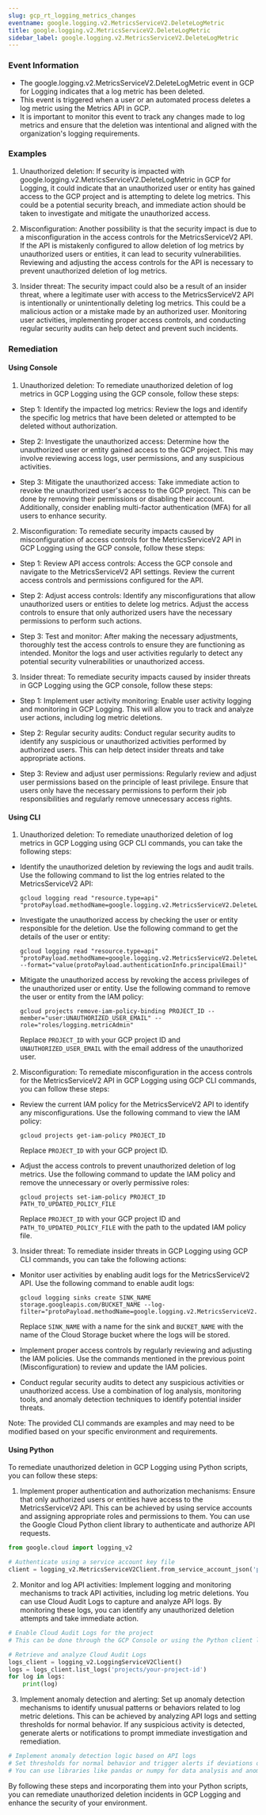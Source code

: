 ```yaml
--- 
slug: gcp_rt_logging_metrics_changes
eventname: google.logging.v2.MetricsServiceV2.DeleteLogMetric
title: google.logging.v2.MetricsServiceV2.DeleteLogMetric
sidebar_label: google.logging.v2.MetricsServiceV2.DeleteLogMetric
---
```

                       
### Event Information

- The google.logging.v2.MetricsServiceV2.DeleteLogMetric event in GCP for Logging indicates that a log metric has been deleted.
- This event is triggered when a user or an automated process deletes a log metric using the Metrics API in GCP.
- It is important to monitor this event to track any changes made to log metrics and ensure that the deletion was intentional and aligned with the organization's logging requirements.


### Examples

1. Unauthorized deletion: If security is impacted with google.logging.v2.MetricsServiceV2.DeleteLogMetric in GCP for Logging, it could indicate that an unauthorized user or entity has gained access to the GCP project and is attempting to delete log metrics. This could be a potential security breach, and immediate action should be taken to investigate and mitigate the unauthorized access.

2. Misconfiguration: Another possibility is that the security impact is due to a misconfiguration in the access controls for the MetricsServiceV2 API. If the API is mistakenly configured to allow deletion of log metrics by unauthorized users or entities, it can lead to security vulnerabilities. Reviewing and adjusting the access controls for the API is necessary to prevent unauthorized deletion of log metrics.

3. Insider threat: The security impact could also be a result of an insider threat, where a legitimate user with access to the MetricsServiceV2 API is intentionally or unintentionally deleting log metrics. This could be a malicious action or a mistake made by an authorized user. Monitoring user activities, implementing proper access controls, and conducting regular security audits can help detect and prevent such incidents.

### Remediation

#### Using Console

1. Unauthorized deletion: To remediate unauthorized deletion of log metrics in GCP Logging using the GCP console, follow these steps:

- Step 1: Identify the impacted log metrics: Review the logs and identify the specific log metrics that have been deleted or attempted to be deleted without authorization.

- Step 2: Investigate the unauthorized access: Determine how the unauthorized user or entity gained access to the GCP project. This may involve reviewing access logs, user permissions, and any suspicious activities.

- Step 3: Mitigate the unauthorized access: Take immediate action to revoke the unauthorized user's access to the GCP project. This can be done by removing their permissions or disabling their account. Additionally, consider enabling multi-factor authentication (MFA) for all users to enhance security.

2. Misconfiguration: To remediate security impacts caused by misconfiguration of access controls for the MetricsServiceV2 API in GCP Logging using the GCP console, follow these steps:

- Step 1: Review API access controls: Access the GCP console and navigate to the MetricsServiceV2 API settings. Review the current access controls and permissions configured for the API.

- Step 2: Adjust access controls: Identify any misconfigurations that allow unauthorized users or entities to delete log metrics. Adjust the access controls to ensure that only authorized users have the necessary permissions to perform such actions.

- Step 3: Test and monitor: After making the necessary adjustments, thoroughly test the access controls to ensure they are functioning as intended. Monitor the logs and user activities regularly to detect any potential security vulnerabilities or unauthorized access.

3. Insider threat: To remediate security impacts caused by insider threats in GCP Logging using the GCP console, follow these steps:

- Step 1: Implement user activity monitoring: Enable user activity logging and monitoring in GCP Logging. This will allow you to track and analyze user actions, including log metric deletions.

- Step 2: Regular security audits: Conduct regular security audits to identify any suspicious or unauthorized activities performed by authorized users. This can help detect insider threats and take appropriate actions.

- Step 3: Review and adjust user permissions: Regularly review and adjust user permissions based on the principle of least privilege. Ensure that users only have the necessary permissions to perform their job responsibilities and regularly remove unnecessary access rights.

#### Using CLI

1. Unauthorized deletion: To remediate unauthorized deletion of log metrics in GCP Logging using GCP CLI commands, you can take the following steps:

- Identify the unauthorized deletion by reviewing the logs and audit trails. Use the following command to list the log entries related to the MetricsServiceV2 API:
  ```
  gcloud logging read "resource.type=api" "protoPayload.methodName=google.logging.v2.MetricsServiceV2.DeleteLogMetric"
  ```

- Investigate the unauthorized access by checking the user or entity responsible for the deletion. Use the following command to get the details of the user or entity:
  ```
  gcloud logging read "resource.type=api" "protoPayload.methodName=google.logging.v2.MetricsServiceV2.DeleteLogMetric" --format="value(protoPayload.authenticationInfo.principalEmail)"
  ```

- Mitigate the unauthorized access by revoking the access privileges of the unauthorized user or entity. Use the following command to remove the user or entity from the IAM policy:
  ```
  gcloud projects remove-iam-policy-binding PROJECT_ID --member="user:UNAUTHORIZED_USER_EMAIL" --role="roles/logging.metricAdmin"
  ```
  Replace `PROJECT_ID` with your GCP project ID and `UNAUTHORIZED_USER_EMAIL` with the email address of the unauthorized user.

2. Misconfiguration: To remediate misconfiguration in the access controls for the MetricsServiceV2 API in GCP Logging using GCP CLI commands, you can follow these steps:

- Review the current IAM policy for the MetricsServiceV2 API to identify any misconfigurations. Use the following command to view the IAM policy:
  ```
  gcloud projects get-iam-policy PROJECT_ID
  ```
  Replace `PROJECT_ID` with your GCP project ID.

- Adjust the access controls to prevent unauthorized deletion of log metrics. Use the following command to update the IAM policy and remove the unnecessary or overly permissive roles:
  ```
  gcloud projects set-iam-policy PROJECT_ID PATH_TO_UPDATED_POLICY_FILE
  ```
  Replace `PROJECT_ID` with your GCP project ID and `PATH_TO_UPDATED_POLICY_FILE` with the path to the updated IAM policy file.

3. Insider threat: To remediate insider threats in GCP Logging using GCP CLI commands, you can take the following actions:

- Monitor user activities by enabling audit logs for the MetricsServiceV2 API. Use the following command to enable audit logs:
  ```
  gcloud logging sinks create SINK_NAME storage.googleapis.com/BUCKET_NAME --log-filter="protoPayload.methodName=google.logging.v2.MetricsServiceV2.DeleteLogMetric"
  ```
  Replace `SINK_NAME` with a name for the sink and `BUCKET_NAME` with the name of the Cloud Storage bucket where the logs will be stored.

- Implement proper access controls by regularly reviewing and adjusting the IAM policies. Use the commands mentioned in the previous point (Misconfiguration) to review and update the IAM policies.

- Conduct regular security audits to detect any suspicious activities or unauthorized access. Use a combination of log analysis, monitoring tools, and anomaly detection techniques to identify potential insider threats.

Note: The provided CLI commands are examples and may need to be modified based on your specific environment and requirements.

#### Using Python

To remediate unauthorized deletion in GCP Logging using Python scripts, you can follow these steps:

1. Implement proper authentication and authorization mechanisms: Ensure that only authorized users or entities have access to the MetricsServiceV2 API. This can be achieved by using service accounts and assigning appropriate roles and permissions to them. You can use the Google Cloud Python client library to authenticate and authorize API requests.

```python
from google.cloud import logging_v2

# Authenticate using a service account key file
client = logging_v2.MetricsServiceV2Client.from_service_account_json('path/to/service_account_key.json')
```

2. Monitor and log API activities: Implement logging and monitoring mechanisms to track API activities, including log metric deletions. You can use Cloud Audit Logs to capture and analyze API logs. By monitoring these logs, you can identify any unauthorized deletion attempts and take immediate action.

```python
# Enable Cloud Audit Logs for the project
# This can be done through the GCP Console or using the Python client library

# Retrieve and analyze Cloud Audit Logs
logs_client = logging_v2.LoggingServiceV2Client()
logs = logs_client.list_logs('projects/your-project-id')
for log in logs:
    print(log)
```

3. Implement anomaly detection and alerting: Set up anomaly detection mechanisms to identify unusual patterns or behaviors related to log metric deletions. This can be achieved by analyzing API logs and setting thresholds for normal behavior. If any suspicious activity is detected, generate alerts or notifications to prompt immediate investigation and remediation.

```python
# Implement anomaly detection logic based on API logs
# Set thresholds for normal behavior and trigger alerts if deviations occur
# You can use libraries like pandas or numpy for data analysis and anomaly detection algorithms
```

By following these steps and incorporating them into your Python scripts, you can remediate unauthorized deletion incidents in GCP Logging and enhance the security of your environment.


 